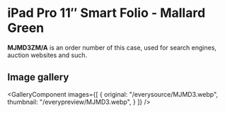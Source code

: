 
# iPad Pro 11″ Smart Folio - Mallard Green

<Callout type='info' emoji='👉🏻'>**MJMD3ZM/A** is an order number of this case, used for search engines, auction websites and such.</Callout>

## Image gallery

<GalleryComponent
    images={[
      {
        original: "/everysource/MJMD3.webp",
        thumbnail: "/everypreview/MJMD3.webp",
      }
    ]}
  />
